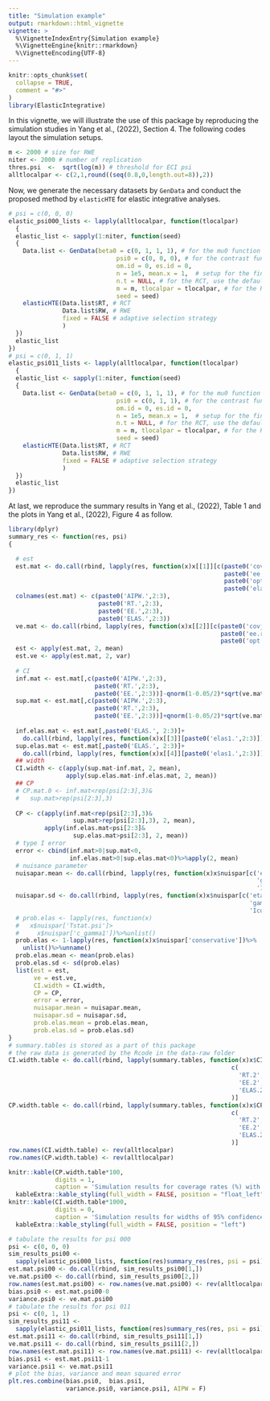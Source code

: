 ```yaml
---
title: "Simulation example"
output: rmarkdown::html_vignette
vignette: >
  %\VignetteIndexEntry{Simulation example}
  %\VignetteEngine{knitr::rmarkdown}
  %\VignetteEncoding{UTF-8}
---
```


```r
knitr::opts_chunk$set(
  collapse = TRUE,
  comment = "#>"
)
library(ElasticIntegrative)
```
In this vignette, we will illustrate the use of this package by reproducing the simulation studies in Yang et al., (2022), Section 4. The following codes layout the simulation setups.
```r
m <- 2000 # size for RWE
niter <- 2000 # number of replication
thres.psi  <-  sqrt(log(m)) # threshold for ECI psi
alltlocalpar <- c(2,1,round((seq(0.8,0,length.out=8)),2))
```
Now, we generate the necessary datasets by `GenData` and conduct the proposed method by `elasticHTE` for elastic integrative analyses.
```r
# psi = c(0, 0, 0)
elastic_psi000_lists <- lapply(alltlocalpar, function(tlocalpar)
  {
  elastic_list <- sapply(1:niter, function(seed)
  {
    Data.list <- GenData(beta0 = c(0, 1, 1, 1), # for the mu0 function
                              psi0 = c(0, 0, 0), # for the contrast function
                              om.id = 0, es.id = 0,
                              n = 1e5, mean.x = 1,  # setup for the finite population
                              n.t = NULL, # for the RCT, use the default sample size
                              m = m, tlocalpar = tlocalpar, # for the RWE
                              seed = seed)
    elasticHTE(Data.list$RT, # RCT
               Data.list$RW, # RWE
               fixed = FALSE # adaptive selection strategy
               )
  })
  elastic_list
})
# psi = c(0, 1, 1)
elastic_psi011_lists <- lapply(alltlocalpar, function(tlocalpar)
  {
  elastic_list <- sapply(1:niter, function(seed)
  {
    Data.list <- GenData(beta0 = c(0, 1, 1, 1), # for the mu0 function
                              psi0 = c(0, 1, 1), # for the contrast function
                              om.id = 0, es.id = 0,
                              n = 1e5, mean.x = 1,  # setup for the finite population
                              n.t = NULL, # for the RCT, use the default sample size
                              m = m, tlocalpar = tlocalpar, # for the RWE
                              seed = seed)
    elasticHTE(Data.list$RT, # RCT
               Data.list$RW, # RWE
               fixed = FALSE # adaptive selection strategy
               )
  })
  elastic_list
})
```
At last, we reproduce the summary results in Yang et al., (2022), Table 1 and the plots in Yang et al., (2022), Figure 4 as follow.
```r
library(dplyr)
summary_res <- function(res, psi)
{

  # est
  est.mat <- do.call(rbind, lapply(res, function(x)x[[1]][c(paste0('covj.t.',2:3),
                                                            paste0('ee.rt(ml).',2:3),
                                                            paste0('opt.ee(ml).',2:3),
                                                            paste0('elas.',2:3))]))
  colnames(est.mat) <- c(paste0('AIPW.',2:3),
                         paste0('RT.',2:3),
                         paste0('EE.',2:3),
                         paste0('ELAS.',2:3))
  ve.mat <- do.call(rbind, lapply(res, function(x)x[[2]][c(paste0('covj.t.',2:3),
                                                           paste0('ee.rt(ml).',2:3),
                                                           paste0('opt.ee(ml).',2:3))]))
  est <- apply(est.mat, 2, mean)
  est.ve <- apply(est.mat, 2, var)
  
  # CI
  inf.mat <- est.mat[,c(paste0('AIPW.',2:3),
                        paste0('RT.',2:3),
                        paste0('EE.',2:3))]-qnorm(1-0.05/2)*sqrt(ve.mat)
  sup.mat <- est.mat[,c(paste0('AIPW.',2:3),
                        paste0('RT.',2:3),
                        paste0('EE.',2:3))]+qnorm(1-0.05/2)*sqrt(ve.mat)
  
  inf.elas.mat <- est.mat[,paste0('ELAS.', 2:3)]+
    do.call(rbind, lapply(res, function(x)x[[3]][paste0('elas1.',2:3)]))
  sup.elas.mat <- est.mat[,paste0('ELAS.', 2:3)]+
    do.call(rbind, lapply(res, function(x)x[[4]][paste0('elas1.',2:3)]))
  ## width
  CI.width <- c(apply(sup.mat-inf.mat, 2, mean),
                apply(sup.elas.mat-inf.elas.mat, 2, mean))
  ## CP
  # CP.mat.0 <- inf.mat<rep(psi[2:3],3)&
  #   sup.mat>rep(psi[2:3],3)
  
  CP <- c(apply(inf.mat<rep(psi[2:3],3)&
                  sup.mat>rep(psi[2:3],3), 2, mean),
          apply(inf.elas.mat<psi[2:3]&
                  sup.elas.mat>psi[2:3], 2, mean))
  # type I error 
  error <- cbind(inf.mat>0|sup.mat<0,
                 inf.elas.mat>0|sup.elas.mat<0)%>%apply(2, mean)
  # nuisance parameter
  nuisapar.mean <- do.call(rbind, lapply(res, function(x)x$nuispar[c('eta1', 'eta2', 'eta3',
                                                                     'gamma1','c_gamma1',
                                                                     'Icomb1','Icomb2','Icomb3')]))%>%apply(2, mean)
  nuisapar.sd <- do.call(rbind, lapply(res, function(x)x$nuispar[c('eta1', 'eta2', 'eta3',
                                                                   'gamma1','c_gamma1',
                                                                   'Icomb1','Icomb2','Icomb3')]))%>%apply(2, sd)
  # prob.elas <- lapply(res, function(x)
  #   x$nuispar['Tstat.psi']>
  #     x$nuispar['c_gamma1'])%>%unlist()
  prob.elas <- 1-lapply(res, function(x)x$nuispar['conservative'])%>%
    unlist()%>%unname()
  prob.elas.mean <- mean(prob.elas)
  prob.elas.sd <- sd(prob.elas)
  list(est = est,
       ve = est.ve,
       CI.width = CI.width,
       CP = CP,
       error = error,
       nuisapar.mean = nuisapar.mean,
       nuisapar.sd = nuisapar.sd,
       prob.elas.mean = prob.elas.mean,
       prob.elas.sd = prob.elas.sd)
}
# summary.tables is stored as a part of this package 
# the raw data is generated by the Rcode in the data-raw folder
CI.width.table <- do.call(rbind, lapply(summary.tables, function(x)x$CI.width))[, 
                                                              c(
                                                                'RT.2', 'RT.3',
                                                                'EE.2', 'EE.3',
                                                                'ELAS.2', 'ELAS.3'
                                                              )]
CP.width.table <- do.call(rbind, lapply(summary.tables, function(x)x$CP))[, 
                                                              c(
                                                                'RT.2', 'RT.3',
                                                                'EE.2', 'EE.3',
                                                                'ELAS.2', 'ELAS.3'
                                                              )]
row.names(CI.width.table) <- rev(alltlocalpar)
row.names(CP.width.table) <- rev(alltlocalpar)
```
```r
knitr::kable(CP.width.table*100,
             digits = 1,
             caption = 'Simulation results for coverage rates (%) with nonzero effect modification  $\\psi_1=\\psi_2=1$')%>%
  kableExtra::kable_styling(full_width = FALSE, position = "float_left")
knitr::kable(CI.width.table*1000,
             digits = 0,
             caption = 'Simulation results for widths of 95% confidence intervals ($\\times 10^{-3}$) with nonzero effect modification  $\\psi_1=\\psi_2=1$')%>%
  kableExtra::kable_styling(full_width = FALSE, position = "left")
```
```r
# tabulate the results for psi 000
psi <- c(0, 0, 0)
sim_results_psi00 <-
  sapply(elastic_psi000_lists, function(res)summary_res(res, psi = psi))
est.mat.psi00 <- do.call(rbind, sim_results_psi00[1,])
ve.mat.psi00 <- do.call(rbind, sim_results_psi00[2,])
row.names(est.mat.psi00) <- row.names(ve.mat.psi00) <- rev(alltlocalpar)
bias.psi0 <- est.mat.psi00-0
variance.psi0 <- ve.mat.psi00
# tabulate the results for psi 011
psi <- c(0, 1, 1)
sim_results_psi11 <-
  sapply(elastic_psi011_lists, function(res)summary_res(res, psi = psi))
est.mat.psi11 <- do.call(rbind, sim_results_psi11[1,])
ve.mat.psi11 <- do.call(rbind, sim_results_psi11[2,])
row.names(est.mat.psi11) <- row.names(ve.mat.psi11) <- rev(alltlocalpar)
bias.psi1 <- est.mat.psi11-1
variance.psi1 <- ve.mat.psi11
# plot the bias, variance and mean squared error
plt.res.combine(bias.psi0,  bias.psi1,
                variance.psi0, variance.psi1, AIPW = F)
```
